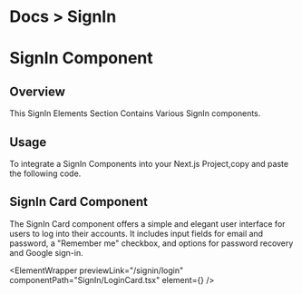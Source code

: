 
<h1 className="text-gray-200 text-[14px] mt-3 ">
  <span className="text-gray-500 ">Docs ></span> SignIn
</h1>

# SignIn Component

## Overview

This SignIn Elements Section Contains Various SignIn components.

## Usage

To integrate a SignIn Components into your Next.js Project,copy and paste the following code.

## SignIn Card Component

The SignIn Card component offers a simple and elegant user interface for users to log into their accounts. It includes input fields for email and password, a "Remember me" checkbox, and options for password recovery and Google sign-in.

<ElementWrapper
  previewLink="/signin/login"
  componentPath="SignIn/LoginCard.tsx"
  element={<LoginCard />}
/>
